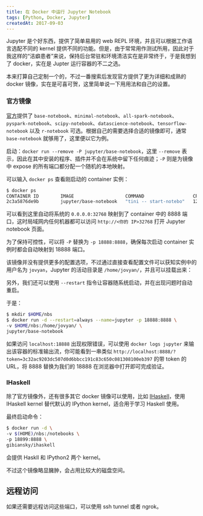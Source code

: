 ```yaml
---
title: 在 Docker 中运行 Jupyter Notebook
tags: [Python, Docker, Jupyter]
createdAt: 2017-09-03
---
```


Jupyter 是个好东西，提供了简单易用的 web REPL 环境，并且可以根据工作语言选配不同的 kernel 提供不同的功能。但是，由于常常用作测试所用，因此对于我这样的“洁癖患者”来说，保持后台常驻和环境清洁实在是非常终于，于是我想到了 docker，实在是 Jupter 运行容器的不二之选。

本来打算自己定制一个的，不过一番搜索后发现官方提供了更为详细和成熟的 docker 镜像，实在是可喜可贺，这里简单说一下用用法和自己的设置。

### 官方镜像

[官方](https://github.com/jupyter/docker-stacks)提供了 `base-notebook`、`minimal-notebook`、`all-spark-notebook`、`pyspark-notebook`、`scipy-notebook`、`datascience-notebook`、`tensorflow-notebook` 以及 `r-notebook` 可选。根据自己的需要选择合适的镜像即可，通常 `base-notebook` 就够用了，这里便以它为例。

启动：`docker run --remove -P jupyter/base-notebook`，这里 `--remove` 表示，因此在其中安装的程序、插件并不会在系统中留下任何痕迹；`-P` 则是为镜像中 expose 的所有端口都分配一个随机的本地映射。

可以输入 `docker ps` 查看刚启动的 container 实例：

```sh
$ docker ps
CONTAINER ID        IMAGE                   COMMAND                  CREATED             STATUS              PORTS                     NAMES
2c3a5876de9b        jupyter/base-notebook   "tini -- start-notebo"   12 minutes ago      Up 12 minutes       0.0.0.0:32768->8888/tcp   kickass_davinci
```

可以看到这里自动将系统的 `0.0.0.0:32768` 映射到了 container 中的 8888 端口，这时局域网内任何机器都可以访问 `http://<你的 IP>32768` 打开 Jupyter notebook 页面。

为了保持可控性，可以将 `-P` 替换为 `-p 18888:8888`，确保每次启动 container 实例时都会自动映射到 18888 端口。

该镜像并没有提供更多的配置选项，不过通过直接查看配置文件可以获知实例中的用户名为 `jovyan`，Jupyter 的活动目录是 `/home/jovyan/`，并且可以挂载出来：

另外，我们还可以使用 `--restart` 指令让容器随系统启动，并在出现问题时自动重启。

于是：

```sh
$ mkdir $HOME/nbs
$ docker run -d --restart=always --name=jupyter -p 18888:8888 \
-v $HOME/nbs:/home/jovyan/ \
jupyter/base-notebook
```

如果访问 `localhost:18888` 出现权限错误，可以使用 `docker logs jupyter` 来输出该容器的标准输出流，你可能看到一串类似 `http://localhost:8888/?token=3c32ac9203dc507d0d6bbcc191c83c650c081308100eb397` 的带 token 的 URL，将 8888 替换为我们的 18888 在浏览器中打开即可完成验证。

### IHaskell

除了官方镜像外，还有很多其它 docker 镜像可以使用，比如 [IHaskell](https://github.com/gibiansky/IHaskell)，使用 IHaskell kernel 替代默认的 IPython kernel，适合用于学习 Haskell 使用。

最终启动命令：

```sh
$ docker run -d \
-v $(HOME)/nbs:/notebooks \
-p 18899:8888 \
gibiansky/ihaskell
```

会提供 Haskll 和 IPython2 两个 kernel。

不过这个镜像略显臃肿，会占用比较大的磁盘空间。

## 远程访问

如果还需要远程访问这些端口，可以使用 ssh tunnel 或者 ngrok。
